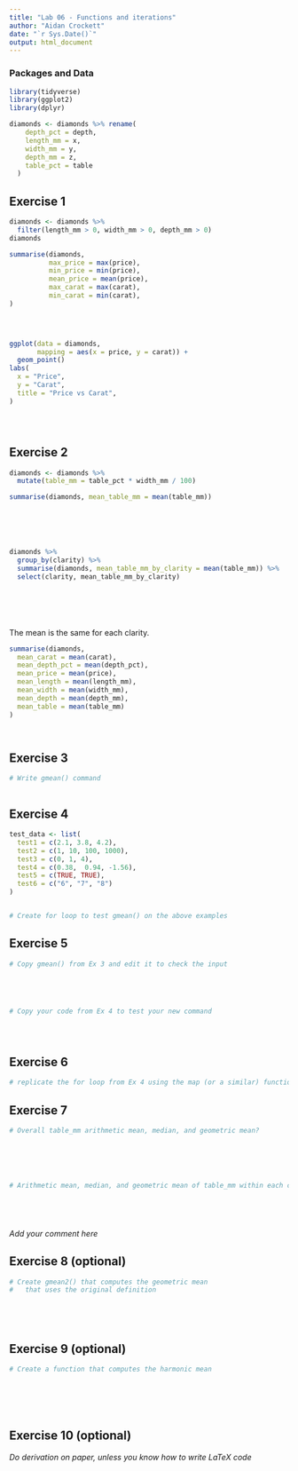 ```yaml
---
title: "Lab 06 - Functions and iterations"
author: "Aidan Crockett"
date: "`r Sys.Date()`"
output: html_document
---
```



### Packages and Data

```r
library(tidyverse) 
library(ggplot2)
library(dplyr)
```

```r
diamonds <- diamonds %>% rename(
    depth_pct = depth,
    length_mm = x,
    width_mm = y,
    depth_mm = z,
    table_pct = table
  )
```


## Exercise 1

```r
diamonds <- diamonds %>%
  filter(length_mm > 0, width_mm > 0, depth_mm > 0) 
diamonds

summarise(diamonds,
          max_price = max(price),
          min_price = min(price),
          mean_price = mean(price),
          max_carat = max(carat),
          min_carat = min(carat),
)
          



ggplot(data = diamonds,
       mapping = aes(x = price, y = carat)) +
  geom_point()
labs(
  x = "Price",
  y = "Carat",
  title = "Price vs Carat",
)





```


## Exercise 2

```r

diamonds <- diamonds %>%
  mutate(table_mm = table_pct * width_mm / 100)

summarise(diamonds, mean_table_mm = mean(table_mm))






diamonds %>%
  group_by(clarity) %>%
  summarise(diamonds, mean_table_mm_by_clarity = mean(table_mm)) %>%
  select(clarity, mean_table_mm_by_clarity)







```

The mean is the same for each clarity.

```r
summarise(diamonds,
  mean_carat = mean(carat),
  mean_depth_pct = mean(depth_pct),
  mean_price = mean(price),
  mean_length = mean(length_mm),
  mean_width = mean(width_mm),
  mean_depth = mean(depth_mm),
  mean_table = mean(table_mm)
)




```

## Exercise 3

```r
# Write gmean() command



```

## Exercise 4

```r

test_data <- list(
  test1 = c(2.1, 3.8, 4.2),
  test2 = c(1, 10, 100, 1000),
  test3 = c(0, 1, 4),
  test4 = c(0.38,  0.94, -1.56),
  test5 = c(TRUE, TRUE),
  test6 = c("6", "7", "8")
)


# Create for loop to test gmean() on the above examples


```


## Exercise 5

```r
# Copy gmean() from Ex 3 and edit it to check the input





# Copy your code from Ex 4 to test your new command





```

## Exercise 6

```r
# replicate the for loop from Ex 4 using the map (or a similar) function

```


## Exercise 7

```r
# Overall table_mm arithmetic mean, median, and geometric mean?






# Arithmetic mean, median, and geometric mean of table_mm within each clarity category






```

_Add your comment here_


## Exercise 8 (optional)

```r
# Create gmean2() that computes the geometric mean 
#   that uses the original definition






```


## Exercise 9 (optional)

```r
# Create a function that computes the harmonic mean







```

## Exercise 10 (optional)

_Do derivation on paper, unless you know how to write LaTeX code_
